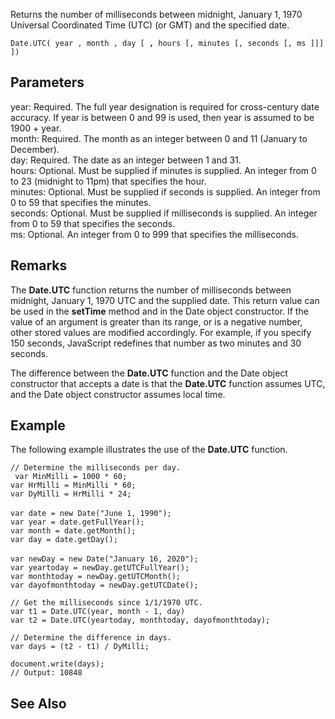 Returns the number of milliseconds between midnight, January 1, 1970 Universal Coordinated Time (UTC) (or GMT) and the specified date.

 Date.UTC( year , month , day [ ''',''' hours [, minutes [, seconds [, ms ]]]])

==Parameters==
; year: Required. The full year designation is required for cross-century date accuracy. If year is between 0 and 99 is used, then year is assumed to be 1900 + year.
; month: Required. The month as an integer between 0 and 11 (January to December).
; day: Required. The date as an integer between 1 and 31.
; hours: Optional. Must be supplied if minutes is supplied. An integer from 0 to 23 (midnight to 11pm) that specifies the hour.
; minutes: Optional. Must be supplied if seconds is supplied. An integer from 0 to 59 that specifies the minutes.
; seconds: Optional. Must be supplied if milliseconds is supplied. An integer from 0 to 59 that specifies the seconds.
; ms: Optional. An integer from 0 to 999 that specifies the milliseconds.

==Remarks==
The '''Date.UTC''' function returns the number of milliseconds between midnight, January 1, 1970 UTC and the supplied date. This return value can be used in the '''setTime''' method and in the Date object constructor. If the value of an argument is greater than its range, or is a negative number, other stored values are modified accordingly. For example, if you specify 150 seconds, JavaScript redefines that number as two minutes and 30 seconds.

The difference between the '''Date.UTC''' function and the Date object constructor that accepts a date is that the '''Date.UTC''' function assumes UTC, and the Date object constructor assumes local time.


==Example==
The following example illustrates the use of the '''Date.UTC''' function.

 // Determine the milliseconds per day.
  var MinMilli = 1000 * 60;
 var HrMilli = MinMilli * 60;
 var DyMilli = HrMilli * 24;
 
 var date = new Date("June 1, 1990");
 var year = date.getFullYear();
 var month = date.getMonth();
 var day = date.getDay();
 
 var newDay = new Date("January 16, 2020");
 var yeartoday = newDay.getUTCFullYear();
 var monthtoday = newDay.getUTCMonth();
 var dayofmonthtoday = newDay.getUTCDate();
  
 // Get the milliseconds since 1/1/1970 UTC.
 var t1 = Date.UTC(year, month - 1, day)
 var t2 = Date.UTC(yeartoday, monthtoday, dayofmonthtoday);
  
 // Determine the difference in days.
 var days = (t2 - t1) / DyMilli;
  
 document.write(days);
 // Output: 10848

==See Also==

              
